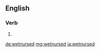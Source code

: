 ==English==

===Verb===
{{head|en|verb form}}

# {{en-past of|wetnurse}}

[[de:wetnursed]]
[[mg:wetnursed]]
[[ja:wetnursed]]